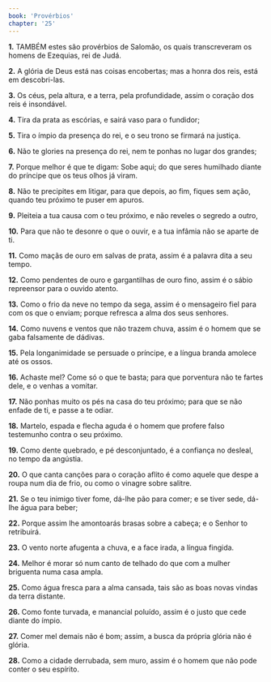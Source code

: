 ```yaml
---
book: 'Provérbios'
chapter: '25'
---
```


**1.** TAMBÉM estes são provérbios de Salomão, os quais transcreveram os homens de Ezequias, rei de Judá.

**2.** A glória de Deus está nas coisas encobertas; mas a honra dos reis, está em descobri-las.

**3.** Os céus, pela altura, e a terra, pela profundidade, assim o coração dos reis é insondável.

**4.** Tira da prata as escórias, e sairá vaso para o fundidor;

**5.** Tira o ímpio da presença do rei, e o seu trono se firmará na justiça.

**6.** Não te glories na presença do rei, nem te ponhas no lugar dos grandes;

**7.** Porque melhor é que te digam: Sobe aqui; do que seres humilhado diante do príncipe que os teus olhos já viram.

**8.** Não te precipites em litigar, para que depois, ao fim, fiques sem ação, quando teu próximo te puser em apuros.

**9.** Pleiteia a tua causa com o teu próximo, e não reveles o segredo a outro,

**10.** Para que não te desonre o que o ouvir, e a tua infâmia não se aparte de ti.

**11.** Como maçãs de ouro em salvas de prata, assim é a palavra dita a seu tempo.

**12.** Como pendentes de ouro e gargantilhas de ouro fino, assim é o sábio repreensor para o ouvido atento.

**13.** Como o frio da neve no tempo da sega, assim é o mensageiro fiel para com os que o enviam; porque refresca a alma dos seus senhores.

**14.** Como nuvens e ventos que não trazem chuva, assim é o homem que se gaba falsamente de dádivas.

**15.** Pela longanimidade se persuade o príncipe, e a língua branda amolece até os ossos.

**16.** Achaste mel? Come só o que te basta; para que porventura não te fartes dele, e o venhas a vomitar.

**17.** Não ponhas muito os pés na casa do teu próximo; para que se não enfade de ti, e passe a te odiar.

**18.** Martelo, espada e flecha aguda é o homem que profere falso testemunho contra o seu próximo.

**19.** Como dente quebrado, e pé desconjuntado, é a confiança no desleal, no tempo da angústia.

**20.** O que canta canções para o coração aflito é como aquele que despe a roupa num dia de frio, ou como o vinagre sobre salitre.

**21.** Se o teu inimigo tiver fome, dá-lhe pão para comer; e se tiver sede, dá-lhe água para beber;

**22.** Porque assim lhe amontoarás brasas sobre a cabeça; e o Senhor to retribuirá.

**23.** O vento norte afugenta a chuva, e a face irada, a língua fingida.

**24.** Melhor é morar só num canto de telhado do que com a mulher briguenta numa casa ampla.

**25.** Como água fresca para a alma cansada, tais são as boas novas vindas da terra distante.

**26.** Como fonte turvada, e manancial poluído, assim é o justo que cede diante do ímpio.

**27.** Comer mel demais não é bom; assim, a busca da própria glória não é glória.

**28.** Como a cidade derrubada, sem muro, assim é o homem que não pode conter o seu espírito.